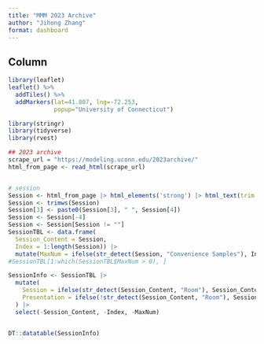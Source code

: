 ```yaml
---
title: "MMM 2023 Archive"
author: "Jihong Zhang"
format: dashboard
---
```


## Column 

```r
library(leaflet)
leaflet() %>%
  addTiles() %>% 
  addMarkers(lat=41.807, lng=-72.253,
             popup="University of Connecticut")
```


```r
library(stringr)
library(tidyverse)
library(rvest)

## 2023 archive
scrape_url = "https://modeling.uconn.edu/2023archive/"
html_from_page <- read_html(scrape_url)


# session
Session <- html_from_page |> html_elements('strong') |> html_text(trim = TRUE)
Session <- trimws(Session)
Session[3] <- paste0(Session[3], " ", Session[4])
Session <- Session[-4]
Session <- Session[Session != ""]
SessionTBL <- data.frame(
  Session_Content = Session,
  Index = 1:length(Session)) |> 
  mutate(MaxNum = ifelse(str_detect(Session, "Convenience Samples"), Index, 0))
#SessionTBL[1:which(SessionTBL$MaxNum > 0), ]  

SessionInfo <- SessionTBL |> 
  mutate(
    Session = ifelse(str_detect(Session_Content, "Room"), Session_Content, ""),
    Presentation = ifelse(!str_detect(Session_Content, "Room"), Session_Content, ""),
  ) |> 
  select(-Session_Content, -Index, -MaxNum)


DT::datatable(SessionInfo)
```

